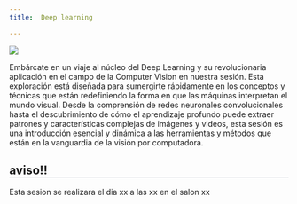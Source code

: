 ```yaml
---
title:  Deep learning

---
```

<style>* {overflow: visible;}     h2{
        border-bottom: 1px solid #dee2e6 !important;
    }
    </style>

::: {layout="[35,65]"}

![](../images/sesiones/sesion6.webp)

Embárcate en un viaje al núcleo del Deep Learning y su revolucionaria aplicación en el campo de la Computer Vision en nuestra sesión. Esta exploración está diseñada para sumergirte rápidamente en los conceptos y técnicas que están redefiniendo la forma en que las máquinas interpretan el mundo visual. Desde la comprensión de redes neuronales convolucionales hasta el descubrimiento de cómo el aprendizaje profundo puede extraer patrones y características complejas de imágenes y videos, esta sesión es una introducción esencial y dinámica a las herramientas y métodos que están en la vanguardia de la visión por computadora. 
:::

:::{.callout-tip}
## aviso!!
Esta sesion se realizara el dia xx a las xx en el salon xx
:::
